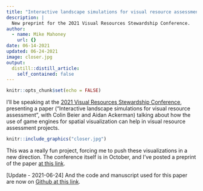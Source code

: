 ```yaml
---
title: "Interactive landscape simulations for visual resource assessment"
description: |
  New preprint for the 2021 Visual Resources Stewardship Conference.
author:
  - name: Mike Mahoney
    url: {}
date: 06-14-2021
updated: 06-24-2021
image: closer.jpg
output:
  distill::distill_article:
    self_contained: false
---
```



```r
knitr::opts_chunk$set(echo = FALSE)
```

I'll be speaking at the 
[2021 Visual Resources Stewardship Conference](https://sites.google.com/usu.edu/vrsconf03/), 
presenting a paper ("Interactive landscape simulations for visual resource assessment", 
with Colin Beier and Aidan Ackerman) talking about how the use of game engines 
for spatial visualization can help in visual resource assessment projects.

```r
knitr::include_graphics("closer.jpg")
```


This was a really fun project, forcing me to push these visualizations in a new 
direction. The conference itself is in October, and I've posted a preprint of 
the paper [at this link](https://www.mm218.dev/papers/vrs_2021.pdf).

[Update - 2021-06-24] And the code and manuscript used for this paper are now on
[Github at this link](https://github.com/mikemahoney218/vrs2021).
